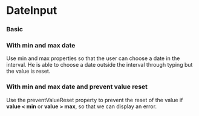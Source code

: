 
# DateInput

### Basic

<Canvas>
    <Story id="components-dateinput--basic" />
</Canvas>

### With min and max date

Use min and max properties so that the user can choose a date in the interval. He is able to choose a date outside the interval through typing but the value is reset.

<Canvas>
    <Story id="components-dateinput--with-min-and-max" />
</Canvas>

### With min and max date and prevent value reset

Use the preventValueReset property to prevent the reset of the value if <b>value < min</b> or <b>value > max</b>, so that we can display an error.

<Canvas>
    <Story id="components-dateinput--with-min-and-max-and-preventreset" />
</Canvas>

<ArgsTable story={PRIMARY_STORY} />
